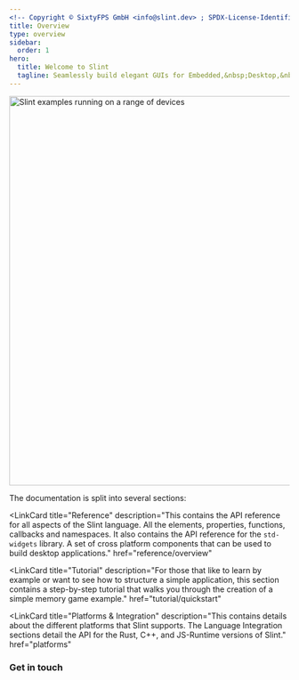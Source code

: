 ```yaml
---
<!-- Copyright © SixtyFPS GmbH <info@slint.dev> ; SPDX-License-Identifier: MIT -->
title: Overview
type: overview
sidebar:
  order: 1
hero:
  title: Welcome to Slint
  tagline: Seamlessly build elegant GUIs for Embedded,&nbsp;Desktop,&nbsp;and&nbsp;Mobile
---
```





<div style="display: flex; justify-content: center;">
  <Image quality="high" src={BannerImage} width="700px" alt="Slint examples running on a range of devices"/>
</div>

The documentation is split into several sections:

<CardGrid>
<LinkCard
  title="Guide"
  description="This will get you up and running with the tooling for Slint development including the IDE integration via the Slint Language Server (LSP) and Slint Viewer.
  <br/><br/>
  It then offers a guide explaining all the key concepts of Slint and how to understand and use the Slint language."
  href="guide/getting-started"
>
</LinkCard>




<LinkCard
  title="Reference"
  description="This contains the API reference for all aspects of the Slint language. All the elements, properties, functions, callbacks and namespaces. It also contains the
API reference for the `std-widgets` library. A set of cross platform components that can be used to build desktop applications."
  href="reference/overview"
>
</LinkCard>




<LinkCard
  title="Tutorial"
  description="For those that like to learn by example or want to see how to structure a simple application, this section contains a step-by-step tutorial that walks you 
through the creation of a simple memory game example."
href="tutorial/quickstart"
>
</LinkCard>




<LinkCard
  title="Platforms & Integration"
  description="This contains details about the different platforms that Slint supports.
The Language Integration sections detail the API for the Rust, C++, and JS-Runtime versions of Slint."
href="platforms"
>
</LinkCard>
</CardGrid>



### Get in touch

<FourCardGrid>
<LinkCard
  title="Chat"
  href="https://chat.slint.dev/"
  target="_blank"
/>
<LinkCard
  title="Discussions"
  href="https://github.com/slint-ui/slint/discussions"
  target="_blank"
/>
<LinkCard
  title="Report Bugs"
  href="https://github.com/slint-ui/slint/issues"
  target="_blank"
/>
<LinkCard
  title="Email"
  href="mailto:info@slint.dev"
  target="_blank"
/>
</FourCardGrid>
